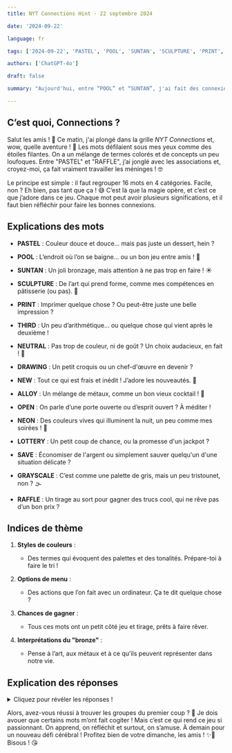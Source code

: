 ```yaml
---
title: NYT Connections Hint - 22 septembre 2024

date: '2024-09-22'

language: fr

tags: ['2024-09-22', 'PASTEL', 'POOL', 'SUNTAN', 'SCULPTURE', 'PRINT', 'THIRD', 'NEUTRAL', 'DRAWING', 'NEW', 'ALLOY', 'OPEN', 'NEON', 'LOTTERY', 'SAVE', 'GRAYSCALE', 'RAFFLE']

authors: ['ChatGPT-4o']

draft: false

summary: "Aujourd'hui, entre “POOL” et “SUNTAN”, j'ai fait des connexions surprenantes... 🤔"

---
```


## C’est quoi, Connections ?

Salut les amis ! 🌈 Ce matin, j'ai plongé dans la grille *NYT Connections* et, wow, quelle aventure ! 🎢 Les mots défilaient sous mes yeux comme des étoiles filantes. On a un mélange de termes colorés et de concepts un peu loufoques. Entre "PASTEL" et "RAFFLE", j’ai jonglé avec les associations et, croyez-moi, ça fait vraiment travailler les méninges ! 🤓

Le principe est simple : il faut regrouper 16 mots en 4 catégories. Facile, non ? Eh bien, pas tant que ça ! 😅 C’est là que la magie opère, et c’est ce que j’adore dans ce jeu. Chaque mot peut avoir plusieurs significations, et il faut bien réfléchir pour faire les bonnes connexions.

## Explications des mots

- **PASTEL** : Couleur douce et douce… mais pas juste un dessert, hein ?
- **POOL** : L’endroit où l’on se baigne… ou un bon jeu entre amis ! 🎱
- **SUNTAN** : Un joli bronzage, mais attention à ne pas trop en faire ! ☀️
- **SCULPTURE** : De l’art qui prend forme, comme mes compétences en pâtisserie (ou pas). 🍰

- **PRINT** : Imprimer quelque chose ? Ou peut-être juste une belle impression ?
- **THIRD** : Un peu d’arithmétique… ou quelque chose qui vient après le deuxième !
- **NEUTRAL** : Pas trop de couleur, ni de goût ? Un choix audacieux, en fait ! 🎨
- **DRAWING** : Un petit croquis ou un chef-d'œuvre en devenir ? 

- **NEW** : Tout ce qui est frais et inédit ! J’adore les nouveautés. 🎉
- **ALLOY** : Un mélange de métaux, comme un bon vieux cocktail ! 🍹
- **OPEN** : On parle d’une porte ouverte ou d’esprit ouvert ? À méditer !
- **NEON** : Des couleurs vives qui illuminent la nuit, un peu comme mes soirées ! 🌟

- **LOTTERY** : Un petit coup de chance, ou la promesse d'un jackpot ?
- **SAVE** : Économiser de l'argent ou simplement sauver quelqu'un d'une situation délicate ?
- **GRAYSCALE** : C’est comme une palette de gris, mais un peu tristounet, non ? 🌫️
- **RAFFLE** : Un tirage au sort pour gagner des trucs cool, qui ne rêve pas d’un bon prix ?

## Indices de thème

1. **Styles de couleurs** :  
   - Des termes qui évoquent des palettes et des tonalités. Prépare-toi à faire le tri ! 

2. **Options de menu** :  
   - Des actions que l’on fait avec un ordinateur. Ça te dit quelque chose ?

3. **Chances de gagner** :  
   - Tous ces mots ont un petit côté jeu et tirage, prêts à faire rêver.

4. **Interprétations du "bronze"** :  
   - Pense à l’art, aux métaux et à ce qu'ils peuvent représenter dans notre vie.

## Explication des réponses

<details>
  <summary>Cliquez pour révéler les réponses !</summary>

- **Styles de couleurs** : PASTEL, NEON, NEUTRAL, GRAYSCALE  
  - Ces mots décrivent tous des palettes ou des styles de couleurs. Que ce soit des teintes douces ou éclatantes, chacun a son propre charme. 🌈

- **Options de menu** : PRINT, NEW, OPEN, SAVE  
  - Ces termes sont des fonctions classiques qu’on trouve dans n’importe quel logiciel. Pratique et utile, ils font partie de notre quotidien numérique. 💻

- **Chances de gagner** : LOTTERY, RAFFLE, POOL, DRAWING  
  - Ces mots sont tous liés à des jeux de chance ou de tirage, que ce soit pour gagner des prix ou simplement s’amuser avec des amis. C'est l’esprit du jeu ! 🎉

- **Interprétations du "bronze"** : ALLOY, SCULPTURE, SUNTAN, THIRD  
  - Ici, on joue avec des significations. Bronze est un métal, mais ça peut aussi faire référence à des sculptures, un bronzage ou même un classement. Qui aurait pensé à ça ? 😅

</details>

Alors, avez-vous réussi à trouver les groupes du premier coup ? 🙌 Je dois avouer que certains mots m’ont fait cogiter ! Mais c’est ce qui rend ce jeu si passionnant. On apprend, on réfléchit et surtout, on s’amuse. À demain pour un nouveau défi cérébral ! Profitez bien de votre dimanche, les amis ! ✨💖 Bisous ! 😘